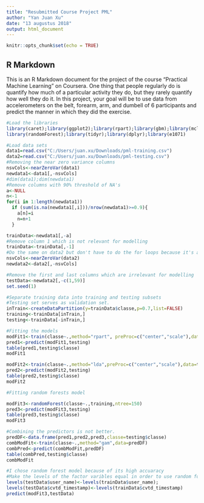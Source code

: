 ---
title: "Resubmitted Course Project PML"
author: "Yan Juan Xu"
date: "13 augustus 2018"
output: html_document
---

```{r setup, include=FALSE}
knitr::opts_chunk$set(echo = TRUE)
```

## R Markdown

This is an R Markdown document for the project of the course "Practical Machine Learning" on Coursera. One thing that people regularly do is quantify how much of a particular activity they do, but they rarely quantify how well they do it. In this project, your goal will be to use data from accelerometers on the belt, forearm, arm, and dumbell of 6 participants and predict the manner in which they did the exercise.

```{r message=FALSE, warning=FALSE}
#Load the libraries
library(caret);library(ggplot2);library(rpart);library(gbm);library(mclust)
library(randomForest);library(tidyr);library(dplyr);library(e1071)
```
```{r message=FALSE, warning=FALSE}
#Load data sets
data1=read.csv("C:/Users/juan.xu/Downloads/pml-training.csv")
data2=read.csv("C:/Users/juan.xu/Downloads/pml-testing.csv")
#Removing the near zero variance columns
nsvCols<-nearZeroVar(data1)
newdata1<-data1[,-nsvCols]
#dim(data1);dim(newdata1)
#Remove columns with 90% threshold of NA's
a<-NULL
n<-1
for(i in 1:length(newdata1))
  if (sum(is.na(newdata1[,i]))/nrow(newdata1)>=0.9){
    a[n]=i
    n=n+1
  }

trainData<-newdata1[,-a]
#Remove column 1 which is not relevant for modelling
trainData<-trainData[,-1]
#Do the same on data2 but don't have to do the for loops because it's already quite clean
nsvCols<-nearZeroVar(data2)
newdata2<-data2[,-nsvCols]

#Remove the first and last columns which are irrelevant for modelling
testData<-newdata2[,-c(1,59)]
set.seed(1)
```
```{r}
#Separate training data into training and testing subsets
#Testing set serves as validation set.
inTrain<-createDataPartition(y=trainData$classe,p=0.7,list=FALSE)
training<-trainData[inTrain,]
testing<-trainData[-inTrain,]
```
```{r message=FALSE, warning=FALSE}
#Fitting the models
modFit1<-train(classe~.,method="rpart", preProc=c("center","scale"),data=training)
pred1<-predict(modFit1,testing)
table(pred1,testing$classe)
modFit1

modFit2<-train(classe~.,method="lda",preProc=c("center","scale"),data=training)
pred2<-predict(modFit2,testing)
table(pred2,testing$classe)
modFit2

#Fitting random forests model

modFit3<-randomForest(classe~.,training,ntree=150)
pred3<-predict(modFit3,testing)
table(pred3,testing$classe)
modFit3

#Combining the predictors is not better.
predDF<-data.frame(pred1,pred2,pred3,classe=testing$classe)
combModFit<-train(classe~.,method="gam",data=predDF)
combPred<-predict(combModFit,predDF)
table(combPred,testing$classe)
combModFit

#I chose random forest model because of its high accuaracy
#Make the levels of the factor varibles equal in order to use random forest model 
levels(testData$user_name)<-levels(trainData$user_name);
levels(testData$cvtd_timestamp)<-levels(trainData$cvtd_timestamp)
predict(modFit3,testData)
```

